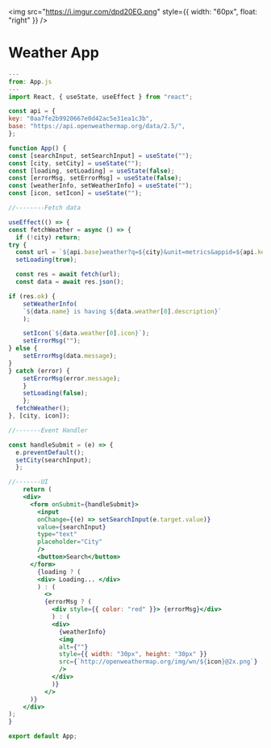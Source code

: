 <img
  src="https://i.imgur.com/dpd20EG.png"
  style={{ width: "60px", float: "right" }}
/>
# Weather App

```jsx
---
from: App.js
---
import React, { useState, useEffect } from "react";

const api = {
key: "0aa7fe2b9920667e0d42ac5e31ea1c3b",
base: "https://api.openweathermap.org/data/2.5/",
};

function App() {
const [searchInput, setSearchInput] = useState("");
const [city, setCity] = useState("");
const [loading, setLoading] = useState(false);
const [errorMsg, setErrorMsg] = useState(false);
const [weatherInfo, setWeatherInfo] = useState("");
const [icon, setIcon] = useState("");

//--------Fetch data

useEffect(() => {
const fetchWeather = async () => {
  if (!city) return;
try {
  const url = `${api.base}weather?q=${city}&unit=metrics&appid=${api.key}`;
  setLoading(true);

  const res = await fetch(url);
  const data = await res.json();

if (res.ok) {
    setWeatherInfo(
    `${data.name} is having ${data.weather[0].description}`
    );

    setIcon(`${data.weather[0].icon}`);
    setErrorMsg("");
} else {
    setErrorMsg(data.message);
}
} catch (error) {
    setErrorMsg(error.message);
    }
    setLoading(false);
    };
  fetchWeather();
}, [city, icon]);

//-------Event Handler

const handleSubmit = (e) => {
  e.preventDefault();
  setCity(searchInput);
  };

//-------UI
    return (
    <div>
      <form onSubmit={handleSubmit}>
        <input
        onChange={(e) => setSearchInput(e.target.value)}
        value={searchInput}
        type="text"
        placeholder="City"
        />
        <button>Search</button>
      </form>
        {loading ? (
        <div> Loading... </div>
        ) : (
          <>
          {errorMsg ? (
            <div style={{ color: "red" }}> {errorMsg}</div>
            ) : (
            <div>
              {weatherInfo}
              <img
              alt={""}
              style={{ width: "30px", height: "30px" }}
              src={`http://openweathermap.org/img/wn/${icon}@2x.png`}
              />
            </div>
            )}
          </>
      )}
    </div>
);
}

export default App;
```

<br />
<br />
<br />
